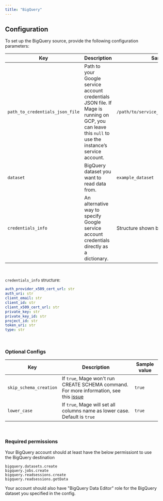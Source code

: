 ```yaml
---
title: "BigQuery"
---
```


## Configuration

To set up the BigQuery source, provide the following configuration parameters:

| Key                         | Description                                                                                                                | Sample Value                            |
| --------------------------- | -------------------------------------------------------------------------------------------------------------------------- | -------------------------------------- |
| `path_to_credentials_json_file` | Path to your Google service account credentials JSON file. If Mage is running on GCP, you can leave this `null` to use the instance’s service account. | `/path/to/service_account_credentials.json` |
| `dataset`                   | BigQuery dataset you want to read data from.                                                                               | `example_dataset`                      |
| `credentials_info`           | An alternative way to specify Google service account credentials directly as a dictionary.                                | Structure shown below                  |

<br/>

`credentials_info` structure:
```yaml
auth_provider_x509_cert_url: str
auth_uri: str
client_email: str
client_id: str
client_x509_cert_url: str
private_key: str
private_key_id: str
project_id: str
token_uri: str
type: str
```
<br />

### Optional Configs

| Key | Description | Sample value
| --- | --- | --- |
| `skip_schema_creation` | If `true`, Mage won't run CREATE SCHEMA command. For more information, see this [issue](https://github.com/mage-ai/mage-ai/issues/3416) | `true` |
| `lower_case` | If `true`, Mage will set all columns name as lower case. Default is `true` | `true` |

<br />

### Required permissions

Your BigQuery account should at least have the below permissiont to use the BigQuery destination
```
bigquery.datasets.create
bigquery.jobs.create
bigquery.readsessions.create
bigquery.readsessions.getData
```

Your account should also have "BigQuery Data Editor" role for the BigQuery dataset you specified in the config.
